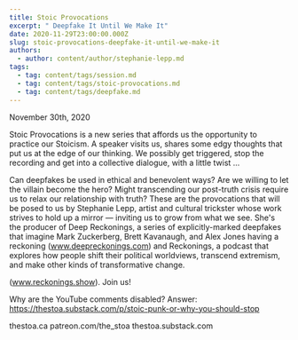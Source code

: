 ```yaml
---
title: Stoic Provocations
excerpt: " Deepfake It Until We Make It"
date: 2020-11-29T23:00:00.000Z
slug: stoic-provocations-deepfake-it-until-we-make-it
authors:
  - author: content/author/stephanie-lepp.md
tags:
  - tag: content/tags/session.md
  - tag: content/tags/stoic-provocations.md
  - tag: content/tags/deepfake.md
---
```


November 30th, 2020

Stoic Provocations is a new series that affords us the opportunity to practice our Stoicism. A speaker visits us, shares some edgy thoughts that put us at the edge of our thinking. We possibly get triggered, stop the recording and get into a collective dialogue, with a little twist ...

Can deepfakes be used in ethical and benevolent ways? Are we willing to let the villain become the hero? Might transcending our post-truth crisis require us to relax our relationship with truth? These are the provocations that will be posed to us by Stephanie Lepp, artist and cultural trickster whose work strives to hold up a mirror — inviting us to grow from what we see. She's the producer of Deep Reckonings, a series of explicitly-marked deepfakes that imagine Mark Zuckerberg, Brett Kavanaugh, and Alex Jones having a reckoning (www.deepreckonings.com) and Reckonings, a podcast that explores how people shift their political worldviews, transcend extremism, and make other kinds of transformative change.

(www.reckonings.show). Join us!

Why are the YouTube comments disabled? Answer: https://thestoa.substack.com/p/stoic-punk-or-why-you-should-stop

thestoa.ca
patreon.com/the_stoa
thestoa.substack.com
